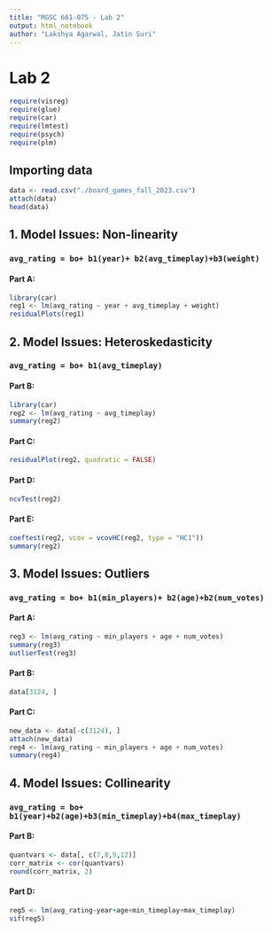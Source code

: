 ```yaml
---
title: "MGSC 661-075 - Lab 2"
output: html_notebook
author: "Lakshya Agarwal, Jatin Suri"
---
```


# Lab 2

```r
require(visreg)
require(glue)
require(car)
require(lmtest)
require(psych)
require(plm)
```

## Importing data

```r
data <- read.csv("./board_games_fall_2023.csv")
attach(data)
head(data)
```

## 1. Model Issues: Non-linearity

### `avg_rating = bo+ b1(year)+ b2(avg_timeplay)+b3(weight)`

#### Part A:

```r
library(car)
reg1 <- lm(avg_rating ~ year + avg_timeplay + weight)
residualPlots(reg1)
```

## 2. Model Issues: Heteroskedasticity

### `avg_rating = bo+ b1(avg_timeplay)`

#### Part B:

```r
library(car)
reg2 <- lm(avg_rating ~ avg_timeplay)
summary(reg2)
```

#### Part C:

```r
residualPlot(reg2, quadratic = FALSE)
```

#### Part D:

```r
ncvTest(reg2)
```

#### Part E:

```r
coeftest(reg2, vcov = vcovHC(reg2, type = "HC1"))
summary(reg2)
```

## 3. Model Issues: Outliers

### `avg_rating = bo+ b1(min_players)+ b2(age)+b2(num_votes)`

#### Part A:

```r
reg3 <- lm(avg_rating ~ min_players + age + num_votes)
summary(reg3)
outlierTest(reg3)
```

#### Part B:

```r
data[3124, ]
```

#### Part C:

```r
new_data <- data[-c(3124), ]
attach(new_data)
reg4 <- lm(avg_rating ~ min_players + age + num_votes)
summary(reg4)
```

## 4. Model Issues: Collinearity

### `avg_rating = bo+ b1(year)+b2(age)+b3(min_timeplay)+b4(max_timeplay)`

#### Part B:

```r
quantvars <- data[, c(7,8,9,12)]
corr_matrix <- cor(quantvars)
round(corr_matrix, 2)
```

#### Part D:

```r
reg5 <- lm(avg_rating~year+age+min_timeplay+max_timeplay)
vif(reg5)
```
